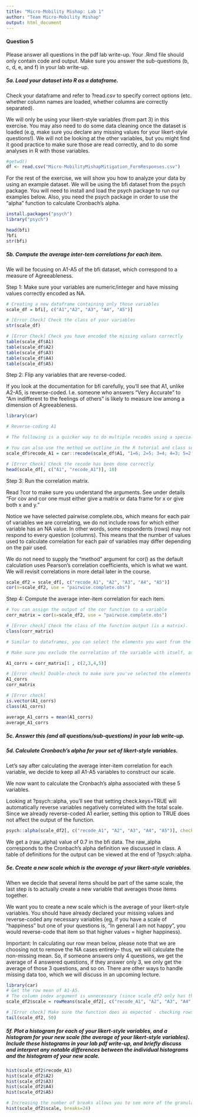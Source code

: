 ```yaml
---
title: "Micro-Mobility Mishap: Lab 1"
author: "Team Micro-Mobility Mishap"
output: html_document
---
```


#### Question 5

Please answer all questions in the pdf lab write-up. Your .Rmd file should only contain code and output. Make sure you answer the sub-questions (b, c, d, e, and f) in your lab write-up. 

##### 5a. Load your dataset into R as a dataframe. 

Check your dataframe and refer to ?read.csv to specify correct options (etc. whether column names are loaded, whether columns are correctly separated). 

We will only be using your likert-style variables (from part 3) in this exercise. You may also need to do some data cleaning once the dataset is loaded (e.g, make sure you declare any missing values for your likert-style questions!). We will not be looking at the other variables, but you might find it good practice to make sure those are read correctly, and to do some analyses in R with those variables. 
```r
#getwd()
df <- read.csv("Micro-MobilityMishapMitigation_FormResponses.csv")
```

For the rest of the exercise, we will show you how to analyze your data by using an example dataset. We will be using the bfi dataset from the psych package. You will need to install and load the psych package to run our examples below. Also, you need the psych package in order to use the "alpha" function to calculate Cronbach's alpha. 
```r
install.packages("psych")
library("psych")

head(bfi)
?bfi
str(bfi)
```

##### 5b. Compute the average inter-tem correlations for each item.

We will be focusing on A1-A5 of the bfi dataset, which correspond to a measure of Agreeableness. 

Step 1: Make sure your variables are numeric/integer and have missing values correctly encoded as NA. 

```r
# Creating a new dataframe containing only those variables
scale_df = bfi[, c("A1","A2", "A3", "A4", "A5")]

# [Error Check] Check the class of your variables
str(scale_df)

# [Error Check] Check you have encoded the missing values correctly
table(scale_df$A1)
table(scale_df$A2)
table(scale_df$A3)
table(scale_df$A4)
table(scale_df$A5)
```

Step 2: Flip any variables that are reverse-coded. 

If you look at the documentation for bfi carefully, you'll see that A1, unlike A2-A5, is reverse-coded. I.e. someone who answers "Very Accurate" to "Am indifferent to the feelings of others" is likely to measure low among a dimension of Agreeableness.
```r
library(car)

# Reverse-coding A1

# The following is a quicker way to do multiple recodes using a specialized recode function. 

# You can also use the method we outline in the R tutorial and class session using indexing. 
scale_df$recode_A1 = car::recode(scale_df$A1, "1=6; 2=5; 3=4; 4=3; 5=2; 6=1")

# [Error Check] Check the recode has been done correctly
head(scale_df[, c("A1", "recode_A1")], 10)

```

Step 3: Run the correlation matrix. 

Read ?cor to make sure you understand the arguments. See under details "For cov and cor one must either give a matrix or data frame for x or give both x and y."

Notice we have selected pairwise.complete.obs, which means for each pair of variables we are correlating, we do not include rows for which either variable has an NA value. In other words, some respondents (rows) may not respond to every question (columns). This means that the number of values used to calculate correlation for each pair of variables may differ depending on the pair used. 

We do not need to supply the "method" argument for cor() as the default calculation uses Pearson's correlation coefficients, which is what we want. We will revisit correlations in more detail later in the course.  
```r
scale_df2 = scale_df[, c("recode_A1", "A2", "A3", "A4", "A5")]
cor(x=scale_df2, use = "pairwise.complete.obs")
```

Step 4: Compute the average inter-item correlation for each item.

```r
# You can assign the output of the cor function to a variable 
corr_matrix = cor(x=scale_df2, use = "pairwise.complete.obs")

# [Error check] Check the class of the function output (is a matrix). 
class(corr_matrix)

# Similar to dataframes, you can select the elements you want from the matrix, and feed it into the mean function to get your average inter-item correlation 

# Make sure you exclude the correlation of the variable with itself, as you select the elements to compute each inter-item correlation. 

A1_corrs = corr_matrix[1 , c(2,3,4,5)]

# [Error check] Double-check to make sure you've selected the elements of each matrix correctly. 
A1_corrs
corr_matrix

# [Error check]
is.vector(A1_corrs)
class(A1_corrs)

average_A1_corrs = mean(A1_corrs)
average_A1_corrs


```

##### 5c. Answer this (and all questions/sub-questions) in your lab write-up. 

##### 5d. Calculate Cronbach’s alpha for your set of likert-style variables. 

Let's say after calculating the average inter-item correlation for each variable, we decide to keep all A1-A5 variables to construct our scale.

We now want to calculate the Cronbach's alpha associated with these 5 variables. 

Looking at ?psych::alpha, you'll see that setting check.keys=TRUE will automatically reverse variables negatively correlated with the total scale. Since we already reverse-coded A1 earlier, setting this option to TRUE does not affect the output of the function. 

```r
psych::alpha(scale_df2[, c("recode_A1", "A2", "A3", "A4", "A5")], check.keys=TRUE)
```

We get a (raw_alpha) value of 0.7 in the bfi data. The raw_alpha corresponds to the Cronbach's alpha definition we discussed in class. A table of definitions for the output can be viewed at the end of ?psych::alpha. 

##### 5e.	Create a new scale which is the average of your likert-style variables. 

When we decide that several items should be part of the same scale, the last step is to actually create a new variable that averages those items together. 

We want you to create a new scale which is the average of your likert-style variables. You should have already declared your missing values and reverse-coded any necessary variables (eg, if you have a scale of "happiness" but one of your questions is, "In general I am not happy", you would reverse-code that item so that higher values = higher happiness). 

Important: In calculating our row mean below, please note that we are choosing not to remove the NA cases entirely-- thus, we will calculate the non-missing mean. So, if someone answers only 4 questions, we get the average of 4 answered questions, if they answer only 3, we only get the average of those 3 questions, and so on. There are other ways to handle missing data too, which we will discuss in an upcoming lecture.
```r
library(car)
# Get the row mean of A1-A5. 
# The column index argument is unnecessary (since scale_df2 only has those 5 columns) but included for clarity. 
scale_df2$scale = rowMeans(scale_df2[, c("recode_A1", "A2", "A3", "A4", "A5")], na.rm=TRUE)

# [Error check] Make sure the function does as expected - checking rows with NA values in particular. 
tail(scale_df2, 50)
```

##### 5f. Plot a histogram for each of your likert-style variables, and a histogram for your new scale (the average of your likert-style variables). Include these histograms in your lab pdf write-up, and briefly discuss and interpret any notable differences between the individual histograms and the histogram of your new scale.  

```r
hist(scale_df2$recode_A1)
hist(scale_df2$A2)
hist(scale_df2$A3)
hist(scale_df2$A4)
hist(scale_df2$A5)

# Increasing the number of breaks allows you to see more of the granularity in your new scale variable.  
hist(scale_df2$scale, breaks=24)
```
